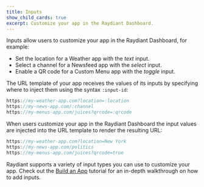 ```yaml
---
title: Inputs
show_child_cards: true
excerpt: Customize your app in the Raydiant Dashboard.
---
```


Inputs allow users to customize your app in the Raydiant Dashboard, for example:

- Set the location for a Weather app with the _text_ input.
- Select a channel for a Newsfeed app with the _select_ input.
- Enable a QR code for a Custom Menu app with the _toggle_ input.

The URL template of your app receives the values of its inputs by specifying where to inject them using the syntax `:input-id`:

```jsx
https://my-weather-app.com?location=:location
https://my-news-app.com/:channel
https://my-menus-app.com/juices?qrcode=:qrcode
```

When users customize your app in the Raydiant Dashboard the input values are injected into the URL template to render the resulting URL:

```jsx
https://my-weather-app.com?location=New York
https://my-news-app.com/politics
https://my-menus-app.com/juices?qrcode=true
```

Raydiant supports a variety of input types you can use to customize your app. Check out the [Build an App](/docs/get-started/build-an-app) tutorial for an in-depth walkthrough on how to add inputs.
